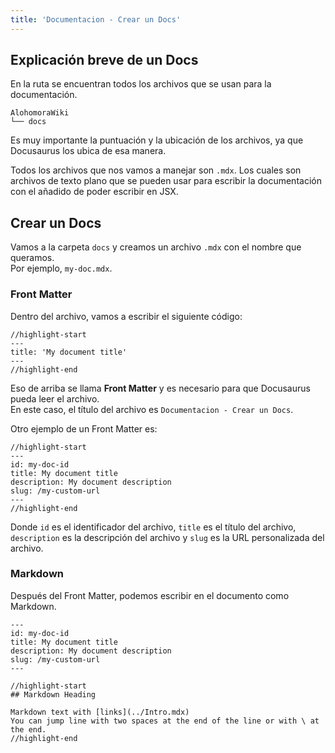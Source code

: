 ```yaml
---
title: 'Documentacion - Crear un Docs'
---
```


## Explicación breve de un Docs

En la ruta se encuentran todos los archivos que se usan para la documentación.
```
AlohomoraWiki
└── docs
```

Es muy importante la puntuación y la ubicación de los archivos, ya que Docusaurus los ubica de esa manera.

Todos los archivos que nos vamos a manejar son `.mdx`. Los cuales son archivos de texto plano que se pueden 
usar para escribir la documentación con el añadido de poder escribir en JSX.

## Crear un Docs

Vamos a la carpeta `docs` y creamos un archivo `.mdx` con el nombre que queramos.\
Por ejemplo, `my-doc.mdx`.

### Front Matter

Dentro del archivo, vamos a escribir el siguiente código:
```mdx title="my-doc.mdx"
//highlight-start
---
title: 'My document title'
---
//highlight-end
```
Eso de arriba se llama **Front Matter** y es necesario para que Docusaurus pueda leer el archivo.\
En este caso, el título del archivo es `Documentacion - Crear un Docs`.

Otro ejemplo de un Front Matter es:
```mdx title="my-doc.mdx"
//highlight-start
---
id: my-doc-id
title: My document title
description: My document description
slug: /my-custom-url
---
//highlight-end
```
Donde `id` es el identificador del archivo, `title` es el título del archivo, `description` es la descripción del archivo y `slug` es la URL personalizada del archivo.

### Markdown

Después del Front Matter, podemos escribir en el documento como Markdown.

```mdx title="my-doc.mdx"
---
id: my-doc-id
title: My document title
description: My document description
slug: /my-custom-url
---

//highlight-start
## Markdown Heading

Markdown text with [links](../Intro.mdx)
You can jump line with two spaces at the end of the line or with \ at the end.
//highlight-end
```